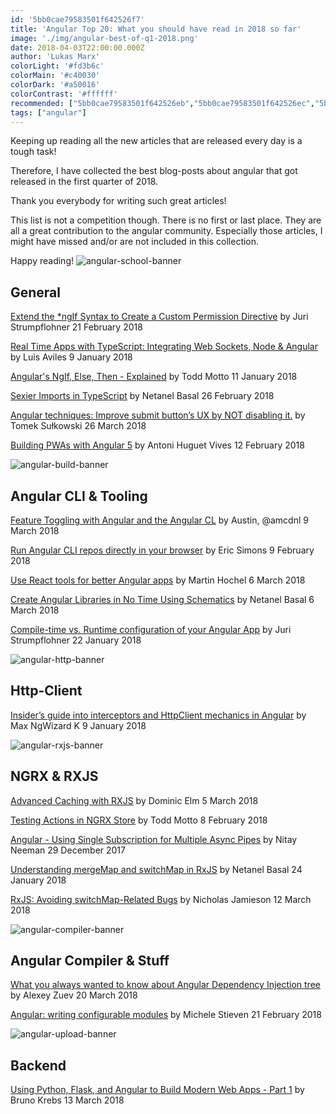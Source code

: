 ```yaml
---
id: '5bb0cae79583501f642526f7'
title: 'Angular Top 20: What you should have read in 2018 so far'
image: './img/angular-best-of-q1-2018.png'
date: 2018-04-03T22:00:00.000Z
author: 'Lukas Marx'
colorLight: '#fd3b6c'
colorMain: '#c40030'
colorDark: '#a50016'
colorContrast: '#ffffff'
recommended: ["5bb0cae79583501f642526eb","5bb0cae79583501f642526ec","5bb0cae79583501f642526ef"]
tags: ["angular"]
---
```

Keeping up reading all the new articles that are released every day is a tough task!

Therefore, I have collected the best blog-posts about angular that got released in the first quarter of 2018. 

Thank you everybody for writing such great articles!

This list is not a competition though. There is no first or last place. They are all a great contribution to the angular community. Especially those articles, I might have missed and/or are not included in this collection.

Happy reading!
![angular-school-banner](./img/angular-school-banner.png)
## General 

[Extend the *ngIf Syntax to Create a Custom Permission Directive](https://juristr.com/blog/2018/02/angular-permission-directive/)
by Juri Strumpflohner
21 February 2018

[Real Time Apps with TypeScript: Integrating Web Sockets, Node & Angular](https://medium.com/dailyjs/real-time-apps-with-typescript-integrating-web-sockets-node-angular-e2b57cbd1ec1)
by Luis Aviles
9 January 2018

[Angular's NgIf, Else, Then - Explained](https://toddmotto.com/angular-ngif-else-then)
by Todd Motto
11 January 2018

[Sexier Imports in TypeScript](https://netbasal.com/sexier-imports-in-typescript-e3c645bdd3c6)
by Netanel Basal
26 February 2018

[Angular techniques: Improve submit button’s UX by NOT disabling it.](https://medium.com/@tomsu/angular-techniques-improve-submit-buttons-ux-by-not-disabling-it-896992a94a38)
by Tomek Sułkowski
26 March 2018

[Building PWAs with Angular 5](https://www.codementor.io/antonihuguetvives/building-pwas-with-angular-5-gerfaz88x)
by Antoni Huguet Vives
12 February 2018

![angular-build-banner](./img/angular-build-banner.png)
## Angular CLI & Tooling 

[Feature Toggling with Angular and the Angular CL](https://medium.com/@amcdnl/feature-toggling-with-angular-and-the-angular-cli-eccf38369b3f)
by Austin, @amcdnl
9 March 2018

[Run Angular CLI repos directly in your browser](https://blog.angular.io/run-angular-cli-repos-directly-in-your-browser-41332fd80901)
by Eric Simons
9 February 2018

[Use React tools for better Angular apps](https://medium.com/@martin_hotell/use-react-tools-for-better-angular-apps-b0f14f3f8114)
by Martin Hochel
6 March 2018

[Create Angular Libraries in No Time Using Schematics](https://netbasal.com/create-angular-libraries-in-no-time-using-schematics-513cb1e08a5e)
by Netanel Basal
6 March 2018

[Compile-time vs. Runtime configuration of your Angular App](https://juristr.com/blog/2018/01/ng-app-runtime-config/)
by Juri Strumpflohner
22 January 2018

![angular-http-banner](./img/angular-http-banner.png)
## Http-Client 

[Insider’s guide into interceptors and HttpClient mechanics in Angular](https://blog.angularindepth.com/insiders-guide-into-interceptors-and-httpclient-mechanics-in-angular-103fbdb397bf)
by Max NgWizard K
9 January 2018

![angular-rxjs-banner](./img/angular-rxjs-banner.png)
## NGRX & RXJS 

[Advanced Caching with RXJS](https://blog.thoughtram.io/angular/2018/03/05/advanced-caching-with-rxjs.html)
by Dominic Elm
5 March 2018

[Testing Actions in NGRX Store](https://toddmotto.com/ngrx-store-testing-actions)
by Todd Motto
8 February 2018

[Angular - Using Single Subscription for Multiple Async Pipes](http://nitayneeman.com/posts/using-single-subscription-for-multiple-async-pipes-in-angular/)
by Nitay Neeman
29 December 2017

[Understanding mergeMap and switchMap in RxJS](https://netbasal.com/understanding-mergemap-and-switchmap-in-rxjs-13cf9c57c885)
by Netanel Basal
24 January 2018

[RxJS: Avoiding switchMap-Related Bugs](https://blog.angularindepth.com/switchmap-bugs-b6de69155524)
by Nicholas Jamieson
12 March 2018

![angular-compiler-banner](./img/angular-compiler-banner.png)
## Angular Compiler & Stuff 

[What you always wanted to know about Angular Dependency Injection tree](https://blog.angularindepth.com/angular-dependency-injection-and-tree-shakeable-tokens-4588a8f70d5d)
by Alexey Zuev
20 March 2018

[Angular: writing configurable modules](https://medium.com/@michelestieven/angular-writing-configurable-modules-69e6ea23ea42)
by Michele Stieven
21 February 2018

![angular-upload-banner](./img/angular-upload-banner.png)
## Backend 

[Using Python, Flask, and Angular to Build Modern Web Apps - Part 1](https://auth0.com/blog/using-python-flask-and-angular-to-build-modern-apps-part-1/)
by Bruno Krebs
13 March 2018


